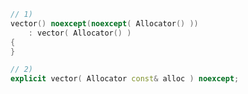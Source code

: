 ```cpp
// 1)
vector() noexcept(noexcept( Allocator() ))
    : vector( Allocator() )
{
}

// 2)
explicit vector( Allocator const& alloc ) noexcept;
```

<!-- Optional description here  -->